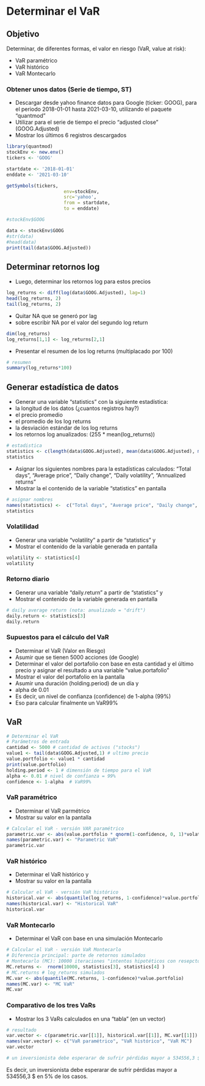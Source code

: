 # Determinar el VaR {#VaR}

## Objetivo

Determinar, de diferentes formas, el valor en riesgo (VaR, value at risk):

- VaR paramétrico
- VaR histórico
- VaR Montecarlo


### Obtener unos datos (Serie de tiempo, ST)

- Descargar desde yahoo finance datos para Google (ticker: GOOG), para el periodo 2018-01-01 hasta 2021-03-10, utilizando el paquete "quantmod"
- Utilizar para el serie de tiempo el precio "adjusted close" (GOOG.Adjusted)
- Mostrar los últimos 6 registros descargados

```r
library(quantmod)
stockEnv <- new.env()
tickers <- 'GOOG'

startdate <- '2018-01-01'
enddate <- '2021-03-10'

getSymbols(tickers,
					 env=stockEnv,
					 src='yahoo',
					 from = startdate,
					 to = enddate)

#stockEnv$GOOG

data <- stockEnv$GOOG
#str(data)
#head(data)
print(tail(data$GOOG.Adjusted))
```

## Determinar retornos log

- Luego, determinar los retornos log para estos precios

```r
log_returns <- diff(log(data$GOOG.Adjusted), lag=1)
head(log_returns, 2)
tail(log_returns, 2)
```

- Quitar NA que se generó por lag
- sobre escribir NA por el valor del segundo log return

```r
dim(log_returns)
log_returns[1,1] <- log_returns[2,1]
```

- Presentar el resumen de los log returns (multiplacado por 100)

```r
# resumen
summary(log_returns*100)
```

## Generar estadística de datos

- Generar una variable "statistics" con la siguiente estadística:
- la longitud de los datos (¿cuantos registros hay?)
- el precio promedio
- el promedio de los log returns
- la desviación estándar de los log returns
- los retornos log anualizados: (255 * mean(log_returns))

```r
# estadistica
statistics <- c(length(data$GOOG.Adjusted), mean(data$GOOG.Adjusted), mean(log_returns), sd(log_returns), 255*mean(log_returns))
statistics
```

- Asignar los siguientes nombres para la estadísticas calculados: "Total days", "Average price", "Daily change", "Daily volatility", "Annualized returns"
- Mostrar la el contenido de la variable "statistics" en pantalla

```r
# asignar nombres
names(statistics) <-  c("Total days", "Average price", "Daily change", "Daily volatility", "Annualized returns")
statistics
```

### Volatilidad

- Generar una variable "volatility" a partir de "statistics" y
- Mostrar el contenido de la variable generada en pantalla

```r
volatility <- statistics[4]
volatility
```

### Retorno diario

- Generar una variable "daily.return" a partir de "statistics" y
- Mostrar el contenido de la variable generada en pantalla

```r
# daily average return (nota: anualizado = "drift")
daily.return <- statistics[3]
daily.return
```

### Supuestos para el cálculo del VaR

- Determinar el VaR (Valor en Riesgo)
- Asumir que se tienen 5000 acciones (de Google)
- Determinar el valor del portafolio con base en esta cantidad y el último precio y asignar el resultado a una variable "value.portafolio"
- Mostrar el valor del portafolio en la pantalla
- Asumir una duración (holding.period) de un día y
- alpha de 0.01
- Es decir, un nivel de confianza (confidence) de 1-alpha (99%)
- Eso para calcular finalmente un VaR99%

## VaR

```r
# Determinar el VaR
# Parámetros de entrada
cantidad <- 5000 # cantidad de activos ("stocks")
value1 <- tail(data$GOOG.Adjusted,1) # ultimo precio
value.portfolio <- value1 * cantidad
print(value.portfolio)
holding.period <- 1 # dimensión de tiempo para el VaR
alpha <- 0.01 # nivel de confianza = 99%
confidence <- 1-alpha  # VaR99%
```

### VaR paramétrico

- Determinar el VaR parmétrico
- Mostrar su valor en la pantalla

```r
# Calcular el VaR - versión VAR paramétrico
parametric.var <- abs(value.portfolio * qnorm(1-confidence, 0, 1)*volatility * sqrt(holding.period))
names(parametric.var) <- "Parametric VaR"
parametric.var
```

### VaR histórico

- Determinar el VaR histórico y
- Mostrar su valor en la pantalla

```r
# Calcular el VaR - versión VaR histórico
historical.var <- abs(quantile(log_returns, 1-confidence)*value.portfolio)
names(historical.var) <- "Historical VaR"
historical.var
```

### VaR Montecarlo

- Determinar el VaR con base en una simulación Montecarlo

```r
# Calcular el VaR - versión VaR Montecarlo
# Diferencia principal: parte de retornos simulados
# Montecarlo (MC): 10000 iteraciones "intentos hipotéticos con resepcto a los retornos")
MC.returns <-  rnorm(10000, statistics[3], statistics[4] )
# MC.returns # log_returns simulados
MC.var <- abs(quantile(MC.returns, 1-confidence)*value.portfolio)
names(MC.var) <- "MC VaR"
MC.var
```

### Comparativo de los tres VaRs

- Mostrar los 3 VaRs calculados en una "tabla" (en un vector)

```r
# resultado
var.vector <- c(parametric.var[[1]], historical.var[[1]], MC.var[[1]])
names(var.vector) <- c("VaR paramétrico", "VaR histórico", "VaR MC")
var.vector

# un inversionista debe esperarar de sufrir pérdidas mayor a 534556,3 $ en 5% de los casos
```

Es decir, un inversionista debe esperarar de sufrir pérdidas mayor a 534556,3 $ en 5% de los casos.


